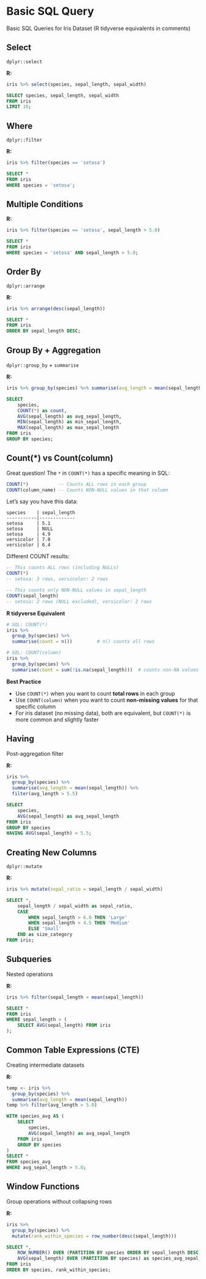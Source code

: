 # Basic SQL Query

Basic SQL Queries for Iris Dataset
(R tidyverse equivalents in comments)

## Select

`dplyr::select`

**R:** 

```r
iris %>% select(species, sepal_length, sepal_width)
```

```sql
SELECT species, sepal_length, sepal_width 
FROM iris 
LIMIT 10;
```

## Where

`dplyr::filter`

**R:**

```r
iris %>% filter(species == 'setosa')
```

```sql
SELECT * 
FROM iris 
WHERE species = 'setosa';
```

## Multiple Conditions

**R:**

```r
iris %>% filter(species == 'setosa', sepal_length > 5.0)
```

```sql
SELECT * 
FROM iris 
WHERE species = 'setosa' AND sepal_length > 5.0;
```

## Order By

`dplyr::arrange`

**R:**

```r
iris %>% arrange(desc(sepal_length))
```

```sql
SELECT * 
FROM iris 
ORDER BY sepal_length DESC;
```

## Group By + Aggregation

`dplyr::group_by` + `summarise`

**R:**

```r
iris %>% group_by(species) %>% summarise(avg_length = mean(sepal_length))
```

```sql
SELECT 
    species,
    COUNT(*) as count,
    AVG(sepal_length) as avg_sepal_length,
    MIN(sepal_length) as min_sepal_length,
    MAX(sepal_length) as max_sepal_length
FROM iris 
GROUP BY species;
```

## Count(*) vs Count(column)

Great question! The `*` in `COUNT(*)` has a specific meaning in SQL:

```sql
COUNT(*)           -- Counts ALL rows in each group
COUNT(column_name) -- Counts NON-NULL values in that column
```

Let's say you have this data:
```
species    | sepal_length
-----------|-------------
setosa     | 5.1
setosa     | NULL
setosa     | 4.9
versicolor | 7.0
versicolor | 6.4
```

Different COUNT results:

```sql
-- This counts ALL rows (including NULLs)
COUNT(*) 
-- setosa: 3 rows, versicolor: 2 rows

-- This counts only NON-NULL values in sepal_length
COUNT(sepal_length)
-- setosa: 2 rows (NULL excluded), versicolor: 2 rows
```


**R tidyverse Equivalent**

```r
# SQL: COUNT(*)
iris %>% 
  group_by(species) %>% 
  summarise(count = n())         # n() counts all rows

# SQL: COUNT(column) 
iris %>% 
  group_by(species) %>% 
  summarise(count = sum(!is.na(sepal_length)))  # counts non-NA values
```

**Best Practice**

- Use `COUNT(*)` when you want to count **total rows** in each group
- Use `COUNT(column)` when you want to count **non-missing values** for that specific column
- For iris dataset (no missing data), both are equivalent, but `COUNT(*)` is more common and slightly faster

## Having

Post-aggregation filter

**R:**

```r
iris %>% 
  group_by(species) %>% 
  summarise(avg_length = mean(sepal_length)) %>% 
  filter(avg_length > 5.5)
```

```sql
SELECT 
    species,
    AVG(sepal_length) as avg_sepal_length
FROM iris 
GROUP BY species
HAVING AVG(sepal_length) > 5.5;
```

## Creating New Columns

`dplyr::mutate`

**R:**

```r
iris %>% mutate(sepal_ratio = sepal_length / sepal_width)
```

```sql
SELECT *,
    sepal_length / sepal_width as sepal_ratio,
    CASE 
        WHEN sepal_length > 6.0 THEN 'Large'
        WHEN sepal_length > 4.5 THEN 'Medium' 
        ELSE 'Small' 
    END as size_category
FROM iris;
```

## Subqueries

Nested operations

**R:**

```r
iris %>% filter(sepal_length > mean(sepal_length))
```

```sql
SELECT * 
FROM iris 
WHERE sepal_length > (
    SELECT AVG(sepal_length) FROM iris
);
```

## Common Table Expressions (CTE)

Creating intermediate datasets

**R:**

```r
temp <- iris %>% 
  group_by(species) %>% 
  summarise(avg_length = mean(sepal_length))
temp %>% filter(avg_length > 5.0)
```

```sql
WITH species_avg AS (
    SELECT 
        species,
        AVG(sepal_length) as avg_sepal_length
    FROM iris 
    GROUP BY species
)
SELECT * 
FROM species_avg 
WHERE avg_sepal_length > 5.0;
```

## Window Functions

Group operations without collapsing rows

**R:**

```r
iris %>% 
  group_by(species) %>% 
  mutate(rank_within_species = row_number(desc(sepal_length)))
```

```sql
SELECT *,
    ROW_NUMBER() OVER (PARTITION BY species ORDER BY sepal_length DESC) as rank_within_species,
    AVG(sepal_length) OVER (PARTITION BY species) as species_avg_sepal_length
FROM iris
ORDER BY species, rank_within_species;
```